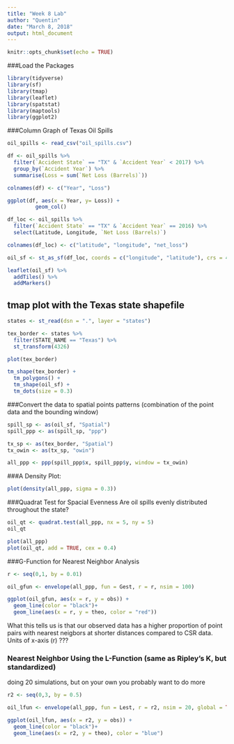 ```yaml
---
title: "Week 8 Lab"
author: "Quentin"
date: "March 8, 2018"
output: html_document
---
```


```r
knitr::opts_chunk$set(echo = TRUE)
```

###Load the Packages

```r
library(tidyverse)
library(sf)
library(tmap)
library(leaflet)
library(spatstat)
library(maptools)
library(ggplot2)
```

###Column Graph of Texas Oil Spills

```r
oil_spills <- read_csv("oil_spills.csv")
```


```r
df <- oil_spills %>%
  filter(`Accident State` == "TX" & `Accident Year` < 2017) %>% 
  group_by(`Accident Year`) %>% 
  summarise(Loss = sum(`Net Loss (Barrels)`))
```

```r
colnames(df) <- c("Year", "Loss")
```

```r
ggplot(df, aes(x = Year, y= Loss)) +
         geom_col()
```

```r
df_loc <- oil_spills %>%
  filter(`Accident State` == "TX" & `Accident Year` == 2016) %>%
  select(Latitude, Longitude, `Net Loss (Barrels)`)

colnames(df_loc) <- c("latitude", "longitude", "net_loss")

oil_sf <- st_as_sf(df_loc, coords = c("longitude", "latitude"), crs = 4326)

leaflet(oil_sf) %>%
  addTiles() %>%
  addMarkers()
```

## tmap plot with the Texas state shapefile

```r
states <- st_read(dsn = ".", layer = "states")

tex_border <- states %>% 
  filter(STATE_NAME == "Texas") %>% 
  st_transform(4326)

plot(tex_border)

tm_shape(tex_border) +
  tm_polygons() +
  tm_shape(oil_sf) +
  tm_dots(size = 0.3)
```


###Convert the data to spatial points patterns
(combination of the point data and the bounding window)

```r

spill_sp <- as(oil_sf, "Spatial")
spill_ppp <- as(spill_sp, "ppp")

tx_sp <- as(tex_border, "Spatial")
tx_owin <- as(tx_sp, "owin")

all_ppp <- ppp(spill_ppp$x, spill_ppp$y, window = tx_owin)

```

###A Density Plot:
```r
plot(density(all_ppp, sigma = 0.3))
```


###Quadrat Test for Spacial Evenness
Are oil spills evenly distributed throughout the state?

```r
oil_qt <- quadrat.test(all_ppp, nx = 5, ny = 5)
oil_qt

plot(all_ppp)
plot(oil_qt, add = TRUE, cex = 0.4)

```

###G-Function for Nearest Neighbor Analysis
```r
r <- seq(0,1, by = 0.01)

oil_gfun <- envelope(all_ppp, fun = Gest, r = r, nsim = 100)

ggplot(oil_gfun, aes(x = r, y = obs)) +
  geom_line(color = "black")+
  geom_line(aes(x = r, y = theo, color = "red"))

```
What this tells us is that our observed data has a higher proportion of point pairs with nearest neigbors at shorter distances compared to CSR data.
Units of x-axis (r) ???


### Nearest Neighbor Using the L-Function (same as Ripley's K, but standardized)
doing 20 simulations, but on your own you probably want to do more

```r

r2 <- seq(0,3, by = 0.5)

oil_lfun <- envelope(all_ppp, fun = Lest, r = r2, nsim = 20, global = TRUE)

ggplot(oil_lfun, aes(x = r2, y = obs)) +
  geom_line(color = "black")+
  geom_line(aes(x = r2, y = theo), color = "blue")

```


